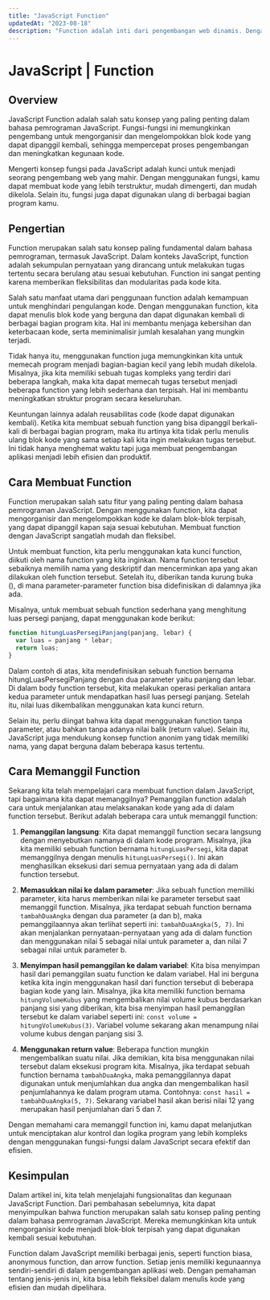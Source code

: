 ```yaml
---
title: "JavaScript Function"
updatedAt: "2023-08-18"
description: "Function adalah inti dari pengembangan web dinamis. Dengan JavaScript, kamu dapat membuat interaksi yang menarik dan fungsionalitas canggih di situs kamu. Pelajari cara membuat dan mengimplementasikan function dengan efisien untuk memberikan pengalaman yang luar biasa kepada pengunjung kamu. Temukan keajaiban kode yang kuat dalam menciptakan situs yang responsif dan mengesankan dengan bantuan function JavaScript."
---
```


# JavaScript | Function

## Overview

JavaScript Function adalah salah satu konsep yang paling penting dalam bahasa pemrograman JavaScript. Fungsi-fungsi ini memungkinkan pengembang untuk mengorganisir dan mengelompokkan blok kode yang dapat dipanggil kembali, sehingga mempercepat proses pengembangan dan meningkatkan kegunaan kode.

Mengerti konsep fungsi pada JavaScript adalah kunci untuk menjadi seorang pengembang web yang mahir. Dengan menggunakan fungsi, kamu dapat membuat kode yang lebih terstruktur, mudah dimengerti, dan mudah dikelola. Selain itu, fungsi juga dapat digunakan ulang di berbagai bagian program kamu.

## Pengertian

Function merupakan salah satu konsep paling fundamental dalam bahasa pemrograman, termasuk JavaScript. Dalam konteks JavaScript, function adalah sekumpulan pernyataan yang dirancang untuk melakukan tugas tertentu secara berulang atau sesuai kebutuhan. Function ini sangat penting karena memberikan fleksibilitas dan modularitas pada kode kita.

Salah satu manfaat utama dari penggunaan function adalah kemampuan untuk menghindari pengulangan kode. Dengan menggunakan function, kita dapat menulis blok kode yang berguna dan dapat digunakan kembali di berbagai bagian program kita. Hal ini membantu menjaga kebersihan dan keterbacaan kode, serta meminimalisir jumlah kesalahan yang mungkin terjadi.

Tidak hanya itu, menggunakan function juga memungkinkan kita untuk memecah program menjadi bagian-bagian kecil yang lebih mudah dikelola. Misalnya, jika kita memiliki sebuah tugas kompleks yang terdiri dari beberapa langkah, maka kita dapat memecah tugas tersebut menjadi beberapa function yang lebih sederhana dan terpisah. Hal ini membantu meningkatkan struktur program secara keseluruhan.

Keuntungan lainnya adalah reusabilitas code (kode dapat digunakan kembali). Ketika kita membuat sebuah function yang bisa dipanggil berkali-kali di berbagai bagian program, maka itu artinya kita tidak perlu menulis ulang blok kode yang sama setiap kali kita ingin melakukan tugas tersebut. Ini tidak hanya menghemat waktu tapi juga membuat pengembangan aplikasi menjadi lebih efisien dan produktif.

## Cara Membuat Function

Function merupakan salah satu fitur yang paling penting dalam bahasa pemrograman JavaScript. Dengan menggunakan function, kita dapat mengorganisir dan mengelompokkan kode ke dalam blok-blok terpisah, yang dapat dipanggil kapan saja sesuai kebutuhan. Membuat function dengan JavaScript sangatlah mudah dan fleksibel.

Untuk membuat function, kita perlu menggunakan kata kunci function, diikuti oleh nama function yang kita inginkan. Nama function tersebut sebaiknya memilih nama yang deskriptif dan mencerminkan apa yang akan dilakukan oleh function tersebut. Setelah itu, diberikan tanda kurung buka (), di mana parameter-parameter function bisa didefinisikan di dalamnya jika ada.

Misalnya, untuk membuat sebuah function sederhana yang menghitung luas persegi panjang, dapat menggunakan kode berikut:

```javascript
function hitungLuasPersegiPanjang(panjang, lebar) {
  var luas = panjang * lebar;
  return luas;
}
```

Dalam contoh di atas, kita mendefinisikan sebuah function bernama hitungLuasPersegiPanjang dengan dua parameter yaitu panjang dan lebar. Di dalam body function tersebut, kita melakukan operasi perkalian antara kedua parameter untuk mendapatkan hasil luas persegi panjang. Setelah itu, nilai luas dikembalikan menggunakan kata kunci return.

Selain itu, perlu diingat bahwa kita dapat menggunakan function tanpa parameter, atau bahkan tanpa adanya nilai balik (return value). Selain itu, JavaScript juga mendukung konsep function anonim yang tidak memiliki nama, yang dapat berguna dalam beberapa kasus tertentu.

## Cara Memanggil Function

Sekarang kita telah mempelajari cara membuat function dalam JavaScript, tapi bagaimana kita dapat memanggilnya? Pemanggilan function adalah cara untuk menjalankan atau melaksanakan kode yang ada di dalam function tersebut. Berikut adalah beberapa cara untuk memanggil function:

1. **Pemanggilan langsung**: Kita dapat memanggil function secara langsung dengan menyebutkan namanya di dalam kode program. Misalnya, jika kita memiliki sebuah function bernama `hitungLuasPersegi`, kita dapat memanggilnya dengan menulis `hitungLuasPersegi()`. Ini akan menghasilkan eksekusi dari semua pernyataan yang ada di dalam function tersebut.

2. **Memasukkan nilai ke dalam parameter**: Jika sebuah function memiliki parameter, kita harus memberikan nilai ke parameter tersebut saat memanggil function. Misalnya, jika terdapat sebuah function bernama `tambahDuaAngka` dengan dua parameter (a dan b), maka pemanggilaannya akan terlihat seperti ini: `tambahDuaAngka(5, 7)`. Ini akan menjalankan pernyataan-pernyataan yang ada di dalam function dan menggunakan nilai 5 sebagai nilai untuk parameter a, dan nilai 7 sebagai nilai untuk parameter b.

3. **Menyimpan hasil pemanggilan ke dalam variabel**: Kita bisa menyimpan hasil dari pemanggilan suatu function ke dalam variabel. Hal ini berguna ketika kita ingin menggunakan hasil dari function tersebut di beberapa bagian kode yang lain. Misalnya, jika kita memiliki function bernama `hitungVolumeKubus` yang mengembalikan nilai volume kubus berdasarkan panjang sisi yang diberikan, kita bisa menyimpan hasil pemanggilan tersebut ke dalam variabel seperti ini: `const volume = hitungVolumeKubus(3)`. Variabel volume sekarang akan menampung nilai volume kubus dengan panjang sisi 3.

4. **Menggunakan return value**: Beberapa function mungkin mengembalikan suatu nilai. Jika demikian, kita bisa menggunakan nilai tersebut dalam eksekusi program kita. Misalnya, jika terdapat sebuah function bernama `tambahDuaAngka`, maka pemanggilannya dapat digunakan untuk menjumlahkan dua angka dan mengembalikan hasil penjumlahannya ke dalam program utama. Contohnya: `const hasil = tambahDuaAngka(5, 7)`. Sekarang variabel hasil akan berisi nilai 12 yang merupakan hasil penjumlahan dari 5 dan 7.

Dengan memahami cara memanggil function ini, kamu dapat melanjutkan untuk menciptakan alur kontrol dan logika program yang lebih kompleks dengan menggunakan fungsi-fungsi dalam JavaScript secara efektif dan efisien.

## Kesimpulan

Dalam artikel ini, kita telah menjelajahi fungsionalitas dan kegunaan JavaScript Function. Dari pembahasan sebelumnya, kita dapat menyimpulkan bahwa function merupakan salah satu konsep paling penting dalam bahasa pemrograman JavaScript. Mereka memungkinkan kita untuk mengorganisir kode menjadi blok-blok terpisah yang dapat digunakan kembali sesuai kebutuhan.

Function dalam JavaScript memiliki berbagai jenis, seperti function biasa, anonymous function, dan arrow function. Setiap jenis memiliki kegunaannya sendiri-sendiri di dalam pengembangan aplikasi web. Dengan pemahaman tentang jenis-jenis ini, kita bisa lebih fleksibel dalam menulis kode yang efisien dan mudah dipelihara.
